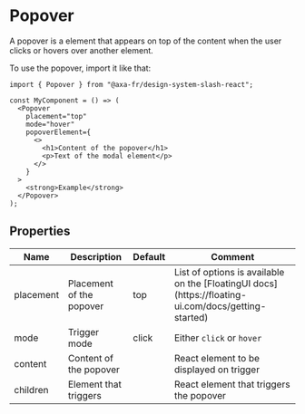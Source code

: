 
<Meta of={PopoverStories} name="Docs" />

# Popover

A popover is a element that appears on top of the content when the user clicks or hovers over another element.

To use the popover, import it like that:

```tsx title="test.js"
import { Popover } from "@axa-fr/design-system-slash-react";

const MyComponent = () => (
  <Popover
    placement="top"
    mode="hover"
    popoverElement={
      <>
        <h1>Content of the popover</h1>
        <p>Text of the modal element</p>
      </>
    }
  >
    <strong>Example</strong>
  </Popover>
);
```

## Properties

<table>
  <thead>
    <tr>
      <th>Name</th>
      <th>Description</th>
      <th>Default</th>
      <th>Comment</th>
    </tr>
  </thead>
  <tbody>
    <tr>
      <td>placement</td>
      <td>Placement of the popover</td>
      <td>top</td>
      <td>
        List of options is available on the [FloatingUI
        docs](https://floating-ui.com/docs/getting-started)
      </td>
    </tr>
    <tr>
      <td>mode</td>
      <td>Trigger mode</td>
      <td>click</td>
      <td>
        Either <code>click</code> or <code>hover</code>
      </td>
    </tr>
    <tr>
      <td>content</td>
      <td>Content of the popover</td>
      <td></td>
      <td>React element to be displayed on trigger</td>
    </tr>
    <tr>
      <td>children</td>
      <td>Element that triggers</td>
      <td></td>
      <td>React element that triggers the popover</td>
    </tr>
  </tbody>
</table>

